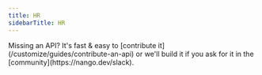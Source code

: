 ```yaml
---
title: HR
sidebarTitle: HR
---
```


<Tip>
    Missing an API? It's fast & easy to [contribute it](/customize/guides/contribute-an-api) or we'll build it if you ask for
    it in the [community](https://nango.dev/slack).
</Tip>

<CardGroup cols={4}>
    <Card title="BambooHR" href="/integrations/all/bamboohr" color="#68a063" />
    <Card title="Deel" href="/integrations/all/deel" color="#68a063" />
    <Card title="Factorial" href="/integrations/all/factorial" color="#68a063" />
    <Card title="Gusto" href="/integrations/all/gusto" color="#68a063" />
    <Card title="Hibob" href="/integrations/all/hibob" color="#68a063" />
    <Card title="Exact Online" href="/integrations/all/exact-online" color="#68a063" />
    <Card title="Payfit" href="/integrations/all/payfit" color="#68a063" />
    <Card title="Personio" href="/integrations/all/personio" color="#68a063" />
    <Card title="Zenefits" href="/integrations/all/zenefits" color="#68a063" />
</CardGroup>
